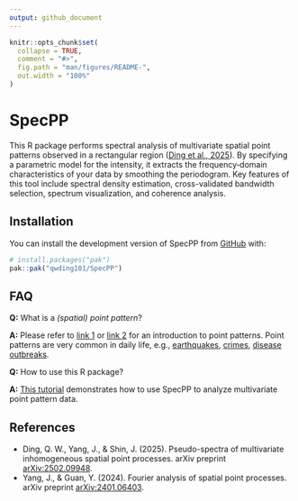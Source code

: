 ```yaml
---
output: github_document
---
```


<!-- README.md is generated from README.Rmd. Please edit that file -->

```r
knitr::opts_chunk$set(
  collapse = TRUE,
  comment = "#>",
  fig.path = "man/figures/README-",
  out.width = "100%"
)
```

# SpecPP

<!-- badges: start -->

<!-- badges: end -->

This R package performs spectral analysis of multivariate spatial point patterns observed in a rectangular region ([Ding et al., 2025](https://arxiv.org/abs/2502.09948)). By specifying a parametric model for the intensity, it extracts the frequency‐domain characteristics of your data by smoothing the periodogram. Key features of this tool include spectral density estimation, cross-validated bandwidth selection, spectrum visualization, and coherence analysis.

## Installation

You can install the development version of SpecPP from [GitHub](https://github.com/) with:

```r
# install.packages("pak")
pak::pak("qwding101/SpecPP")
```

## FAQ

**Q:** What is a *(spatial) point pattern*?

**A:** Please refer to [link 1](https://geographicdata.science/book/notebooks/08_point_pattern_analysis.html) or [link 2](https://documentation.sas.com/doc/en/pgmsascdc/v_063/statug/statug_spp_overview02.htm) for an introduction to point patterns. Point patterns are very common in daily life, e.g., [earthquakes](https://earthquake.usgs.gov/earthquakes/map/?extent=-89.1006,-517.5&extent=89.1006,66.09375&range=month&magnitude=4.5&baseLayer=terrain&settings=true), [crimes](https://www.crimemapping.com/map/agency/98), [disease outbreaks](https://www.healthmap.org/en/). 

**Q:** How to use this R package?

**A:** [This tutorial](https://qwding101.github.io/SpecPP/articles/lansing.html) demonstrates how to use SpecPP to analyze multivariate point pattern data.

## References

-   Ding, Q. W., Yang, J., & Shin, J. (2025). Pseudo-spectra of multivariate inhomogeneous spatial point processes. arXiv preprint [arXiv:2502.09948](https://arxiv.org/abs/2502.09948).
-   Yang, J., & Guan, Y. (2024). Fourier analysis of spatial point processes. arXiv preprint [arXiv:2401.06403](https://arxiv.org/abs/2401.06403).

<!-- You'll still need to render `README.Rmd` regularly, to keep `README.md` up-to-date. `devtools::build_readme()` is handy for this. In that case, don't forget to commit and push the resulting figure files, so they display on GitHub and CRAN. -->
